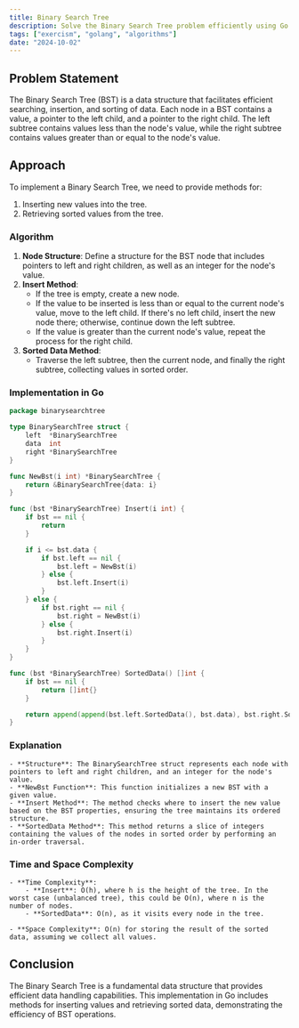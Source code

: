 ```yaml
---
title: Binary Search Tree
description: Solve the Binary Search Tree problem efficiently using Go.
tags: ["exercism", "golang", "algorithms"]
date: "2024-10-02"
---
```


## Problem Statement

The Binary Search Tree (BST) is a data structure that facilitates efficient searching, insertion, and sorting of data. Each node in a BST contains a value, a pointer to the left child, and a pointer to the right child. The left subtree contains values less than the node's value, while the right subtree contains values greater than or equal to the node's value.

## Approach

To implement a Binary Search Tree, we need to provide methods for:
1. Inserting new values into the tree.
2. Retrieving sorted values from the tree.

### Algorithm

1. **Node Structure**: Define a structure for the BST node that includes pointers to left and right children, as well as an integer for the node's value.
2. **Insert Method**: 
   - If the tree is empty, create a new node.
   - If the value to be inserted is less than or equal to the current node's value, move to the left child. If there's no left child, insert the new node there; otherwise, continue down the left subtree.
   - If the value is greater than the current node's value, repeat the process for the right child.
3. **Sorted Data Method**: 
   - Traverse the left subtree, then the current node, and finally the right subtree, collecting values in sorted order.

### Implementation in Go

```go
package binarysearchtree

type BinarySearchTree struct {
	left  *BinarySearchTree
	data  int
	right *BinarySearchTree
}

func NewBst(i int) *BinarySearchTree {
	return &BinarySearchTree{data: i}
}

func (bst *BinarySearchTree) Insert(i int) {
	if bst == nil {
		return
	}

	if i <= bst.data {
		if bst.left == nil {
			bst.left = NewBst(i)
		} else {
			bst.left.Insert(i)
		}
	} else {
		if bst.right == nil {
			bst.right = NewBst(i)
		} else {
			bst.right.Insert(i)
		}
	}
}

func (bst *BinarySearchTree) SortedData() []int {
	if bst == nil {
		return []int{}
	}

	return append(append(bst.left.SortedData(), bst.data), bst.right.SortedData()...)
}
```

### Explanation
    - **Structure**: The BinarySearchTree struct represents each node with pointers to left and right children, and an integer for the node's value.
    - **NewBst Function**: This function initializes a new BST with a given value.
    - **Insert Method**: The method checks where to insert the new value based on the BST properties, ensuring the tree maintains its ordered structure.
    - **SortedData Method**: This method returns a slice of integers containing the values of the nodes in sorted order by performing an in-order traversal.

### Time and Space Complexity

    - **Time Complexity**:
        - **Insert**: O(h), where h is the height of the tree. In the worst case (unbalanced tree), this could be O(n), where n is the number of nodes.
        - **SortedData**: O(n), as it visits every node in the tree.
        
    - **Space Complexity**: O(n) for storing the result of the sorted data, assuming we collect all values.

## Conclusion
The Binary Search Tree is a fundamental data structure that provides efficient data handling capabilities. This implementation in Go includes methods for inserting values and retrieving sorted data, demonstrating the efficiency of BST operations.